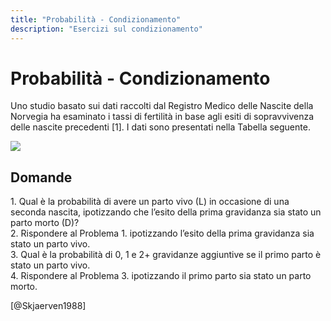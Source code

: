 ```yaml
---
title: "Probabilità - Condizionamento"
description: "Esercizi sul condizionamento"
---
```


# Probabilità - Condizionamento

Uno studio basato sui dati raccolti dal Registro Medico delle Nascite della Norvegia ha esaminato i tassi di fertilità in base agli esiti di sopravvivenza delle nascite precedenti \[1\]. I dati sono presentati nella Tabella seguente.

![](images/paste-2.png)

## Domande

1\. Qual è la probabilità di avere un parto vivo (L) in occasione di una seconda nascita, ipotizzando che l'esito della prima gravidanza sia stato un parto morto (D)?\
2. Rispondere al Problema 1. ipotizzando l'esito della prima gravidanza sia stato un parto vivo.\
3. Qual è la probabilità di 0, 1 e 2+ gravidanze aggiuntive se il primo parto è stato un parto vivo.\
4. Rispondere al Problema 3. ipotizzando il primo parto sia stato un parto morto.

[@Skjaerven1988]